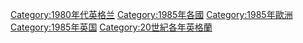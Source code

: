 [[Category:1980年代英格兰|Category:1980年代英格兰]]
[[Category:1985年各國|Category:1985年各國]]
[[Category:1985年歐洲|Category:1985年歐洲]]
[[Category:1985年英国|Category:1985年英国]]
[[Category:20世紀各年英格蘭|Category:20世紀各年英格蘭]]